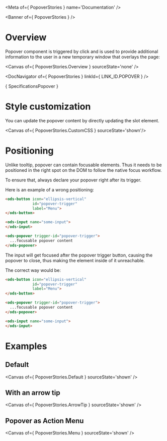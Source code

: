 
<Meta of={ PopoverStories } name='Documentation' />

<Banner of={ PopoverStories } />

# Overview

Popover component is triggered by click and is used to provide additional information to the user in a new temporary window that overlays the page:

<Canvas of={ PopoverStories.Overview } sourceState='none' />

<DocNavigator of={ PopoverStories } linkId={ LINK_ID.POPOVER } />

<Markdown>{ SpecificationsPopover }</Markdown>

# Style customization

You can update the popover content by directly updating the slot element.

<Canvas of={ PopoverStories.CustomCSS } sourceState='shown'/>

# Positioning

Unlike tooltip, popover can contain focusable elements.
Thus it needs to be positioned in the right spot on the DOM to follow the native focus workflow.

To ensure that, always declare your popover right after its trigger.

Here is an example of a wrong positioning:

```html
<ods-button icon="ellipsis-vertical"
            id="popover-trigger"
            label="Menu">
</ods-button>

<ods-input name="some-input">
</ods-input>

<ods-popover trigger-id="popover-trigger">
  ...focusable popover content
</ods-popover>
```

The input will get focused after the popover trigger button, causing the popover to close, thus making the element inside of it unreachable.

The correct way would be:

```html
<ods-button icon="ellipsis-vertical"
            id="popover-trigger"
            label="Menu">
</ods-button>

<ods-popover trigger-id="popover-trigger">
  ...focusable popover content
</ods-popover>

<ods-input name="some-input">
</ods-input>
```

# Examples

## Default

<Canvas of={ PopoverStories.Default } sourceState='shown' />

## With an arrow tip

<Canvas of={ PopoverStories.ArrowTip } sourceState='shown' />

## Popover as Action Menu

<Canvas of={ PopoverStories.Menu } sourceState='shown' />
